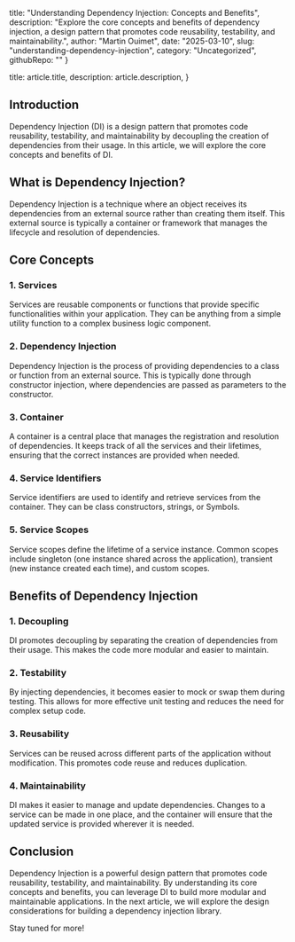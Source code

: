 
  title: "Understanding Dependency Injection: Concepts and Benefits",
  description: "Explore the core concepts and benefits of dependency injection, a design pattern that promotes code reusability, testability, and maintainability.",
  author: "Martin Ouimet",
  date: "2025-03-10",
  slug: "understanding-dependency-injection",
  category: "Uncategorized",
  githubRepo: ""
}

  title: article.title,
  description: article.description,
}


## Introduction

Dependency Injection (DI) is a design pattern that promotes code reusability, testability, and maintainability by decoupling the creation of dependencies from their usage. In this article, we will explore the core concepts and benefits of DI.

## What is Dependency Injection?

Dependency Injection is a technique where an object receives its dependencies from an external source rather than creating them itself. This external source is typically a container or framework that manages the lifecycle and resolution of dependencies.

## Core Concepts

### 1. Services

Services are reusable components or functions that provide specific functionalities within your application. They can be anything from a simple utility function to a complex business logic component.

### 2. Dependency Injection

Dependency Injection is the process of providing dependencies to a class or function from an external source. This is typically done through constructor injection, where dependencies are passed as parameters to the constructor.

### 3. Container

A container is a central place that manages the registration and resolution of dependencies. It keeps track of all the services and their lifetimes, ensuring that the correct instances are provided when needed.

### 4. Service Identifiers

Service identifiers are used to identify and retrieve services from the container. They can be class constructors, strings, or Symbols.

### 5. Service Scopes

Service scopes define the lifetime of a service instance. Common scopes include singleton (one instance shared across the application), transient (new instance created each time), and custom scopes.

## Benefits of Dependency Injection

### 1. Decoupling

DI promotes decoupling by separating the creation of dependencies from their usage. This makes the code more modular and easier to maintain.

### 2. Testability

By injecting dependencies, it becomes easier to mock or swap them during testing. This allows for more effective unit testing and reduces the need for complex setup code.

### 3. Reusability

Services can be reused across different parts of the application without modification. This promotes code reuse and reduces duplication.

### 4. Maintainability

DI makes it easier to manage and update dependencies. Changes to a service can be made in one place, and the container will ensure that the updated service is provided wherever it is needed.

## Conclusion

Dependency Injection is a powerful design pattern that promotes code reusability, testability, and maintainability. By understanding its core concepts and benefits, you can leverage DI to build more modular and maintainable applications. In the next article, we will explore the design considerations for building a dependency injection library.

Stay tuned for more!